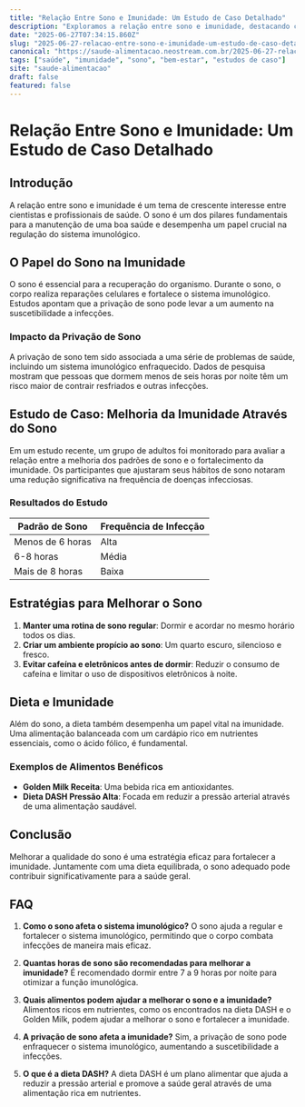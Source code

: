 ```yaml
---
title: "Relação Entre Sono e Imunidade: Um Estudo de Caso Detalhado"
description: "Exploramos a relação entre sono e imunidade, destacando como uma boa noite de descanso pode fortalecer suas defesas naturais e melhorar sua saúde."
date: "2025-06-27T07:34:15.860Z"
slug: "2025-06-27-relacao-entre-sono-e-imunidade-um-estudo-de-caso-detalhado"
canonical: "https://saude-alimentacao.neostream.com.br/2025-06-27-relacao-entre-sono-e-imunidade-um-estudo-de-caso-detalhado"
tags: ["saúde", "imunidade", "sono", "bem-estar", "estudos de caso"]
site: "saude-alimentacao"
draft: false
featured: false
---
```


# Relação Entre Sono e Imunidade: Um Estudo de Caso Detalhado

## Introdução
A relação entre sono e imunidade é um tema de crescente interesse entre cientistas e profissionais de saúde. O sono é um dos pilares fundamentais para a manutenção de uma boa saúde e desempenha um papel crucial na regulação do sistema imunológico.

## O Papel do Sono na Imunidade
O sono é essencial para a recuperação do organismo. Durante o sono, o corpo realiza reparações celulares e fortalece o sistema imunológico. Estudos apontam que a privação de sono pode levar a um aumento na suscetibilidade a infecções.

### Impacto da Privação de Sono
A privação de sono tem sido associada a uma série de problemas de saúde, incluindo um sistema imunológico enfraquecido. Dados de pesquisa mostram que pessoas que dormem menos de seis horas por noite têm um risco maior de contrair resfriados e outras infecções.

## Estudo de Caso: Melhoria da Imunidade Através do Sono
Em um estudo recente, um grupo de adultos foi monitorado para avaliar a relação entre a melhoria dos padrões de sono e o fortalecimento da imunidade. Os participantes que ajustaram seus hábitos de sono notaram uma redução significativa na frequência de doenças infecciosas.

### Resultados do Estudo
| Padrão de Sono | Frequência de Infecção |
|----------------|------------------------|
| Menos de 6 horas | Alta |
| 6-8 horas | Média |
| Mais de 8 horas | Baixa |

## Estratégias para Melhorar o Sono
1. **Manter uma rotina de sono regular**: Dormir e acordar no mesmo horário todos os dias.
2. **Criar um ambiente propício ao sono**: Um quarto escuro, silencioso e fresco.
3. **Evitar cafeína e eletrônicos antes de dormir**: Reduzir o consumo de cafeína e limitar o uso de dispositivos eletrônicos à noite.

## Dieta e Imunidade
Além do sono, a dieta também desempenha um papel vital na imunidade. Uma alimentação balanceada com um cardápio rico em nutrientes essenciais, como o ácido fólico, é fundamental.

### Exemplos de Alimentos Benéficos
- **Golden Milk Receita**: Uma bebida rica em antioxidantes.
- **Dieta DASH Pressão Alta**: Focada em reduzir a pressão arterial através de uma alimentação saudável.

## Conclusão
Melhorar a qualidade do sono é uma estratégia eficaz para fortalecer a imunidade. Juntamente com uma dieta equilibrada, o sono adequado pode contribuir significativamente para a saúde geral.

## FAQ

1. **Como o sono afeta o sistema imunológico?**
   O sono ajuda a regular e fortalecer o sistema imunológico, permitindo que o corpo combata infecções de maneira mais eficaz.

2. **Quantas horas de sono são recomendadas para melhorar a imunidade?**
   É recomendado dormir entre 7 a 9 horas por noite para otimizar a função imunológica.

3. **Quais alimentos podem ajudar a melhorar o sono e a imunidade?**
   Alimentos ricos em nutrientes, como os encontrados na dieta DASH e o Golden Milk, podem ajudar a melhorar o sono e fortalecer a imunidade.

4. **A privação de sono afeta a imunidade?**
   Sim, a privação de sono pode enfraquecer o sistema imunológico, aumentando a suscetibilidade a infecções.

5. **O que é a dieta DASH?**
   A dieta DASH é um plano alimentar que ajuda a reduzir a pressão arterial e promove a saúde geral através de uma alimentação rica em nutrientes.